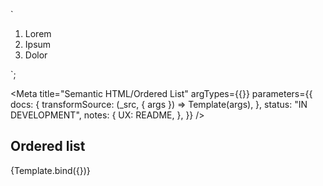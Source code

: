 <!--
@license EUPL-1.2
Copyright (c) 2021 Robbert Broersma
-->




  `<section class="utrecht-html">
  <ol>
    <li>Lorem</li>
    <li>Ipsum</li>
    <li>Dolor</li>
  </ol>
</section>`;

<Meta
  title="Semantic HTML/Ordered List"
  argTypes={{}}
  parameters={{
    docs: {
      transformSource: (_src, { args }) => Template(args),
    },
    status: "IN DEVELOPMENT",
    notes: {
      UX: README,
    },
  }}
/>

## Ordered list

<Canvas>
  <Story name="Ordered list">{Template.bind({})}</Story>
</Canvas>
